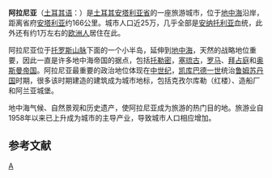 {{Infobox Settlement 
|settlement_type = District 
|subdivision_type = [[国家列表|国家]]
|subdivision_name = {{TUR}}
|timezone = [[欧洲中部时间|EET]]
|utc_offset = +2
|map_caption = 
|timezone_DST = [[欧洲中部夏季时间|EEST]]
|utc_offset_DST = +3
|official_name = 阿拉尼亚<br/>Alanya
|image_skyline = Alanya Rainbow.jpg|250
|nickname = Güneşin Gülümsediği Yer
|subdivision_type1=[[土耳其行政区划|省]]
|subdivision_name1 = [[安塔利亚省|安塔利亚省]]
|population_total = 248286
  |population_as_of = 2010年
 |population_footnotes = <ref>[http://tuikapp.tuik.gov.tr/adnksdagitapp/adnks.zul Tuik.gov.tr] {{webarchive|url=https://web.archive.org/web/20150920154607/http://tuikapp.tuik.gov.tr/adnksdagitapp/adnks.zul |date=2015-09-20 }}</ref><ref name="pop">{{cite web |url= http://www.alanya.bel.tr/alanya/nufus.asp |title= Nüfusu ve Demografik Boyutları |accessdate= September 7, 2008 |publisher= Alanya municipality |year= 2002 |deadurl= yes |archiveurl= https://web.archive.org/web/20080624200425/http://www.alanya.bel.tr/alanya/nufus.asp |archivedate=2008-06-24}}</ref><ref name="numbers2">{{cite web |url= http://www.alanya.bel.tr/translationEN/rakalanya.asp |title= Alanya in Numbers |year= 2007 |accessdate= September 7, 2008 |work= Alanya municipality |deadurl= yes |archiveurl= https://web.archive.org/web/20080808003235/http://www.alanya.bel.tr/translationEN/rakalanya.asp |archivedate=2008-08-08}}</ref>
 |population_density_km2 = auto
 |unit_pref=imperial
|area_total_km2 = 1582
|elevation_m = 0 - 250
|elevation_ft = 0 - 820
|pushpin_map = Turkey
|pushpin_label_position = bottom
|pushpin_map_caption =Location of Alanya
|latd = 36
 |latm = 33
 |latNS = N
 |longd = 32
 |longm = 00
 |lon_sec = 00
 |longEW = E
 |postal_code_type= 邮政编码
|postal_code = 07400
|blank_info = 7201
|blank_name= 汽车牌照
|area_code = （0090）+242
|website = [http://www.alanya.bel.tr www.alanya.bel.tr]
}}
'''阿拉尼亚'''（[[土耳其语|土耳其语]]：'''{{lang|tr|Alanya}}'''）是[[土耳其|土耳其]][[安塔利亚省|安塔利亚省]]的一座旅游城市，位于[[地中海|地中海]]沿岸，距离省府[[安塔利亚|安塔利亚]]约166公里。城市人口近25万，几乎全部是[[安纳托利亚|安纳托利亚]]血统，此外还有约1万左右的[[欧洲人口|欧洲人]]居住在此。

阿拉尼亚位于[[托罗斯山脉|托罗斯山脉]]下面的一个小半岛，延伸到[[地中海|地中海]]，天然的战略地位重要，因此一直是许多地中海帝国的据点，包括[[托勒密王国|托勒密]]，[[塞琉古帝国|塞琉古]]，[[罗马帝国|罗马]]、[[拜占庭帝国|拜占庭]]和[[奥斯曼帝国|奥斯曼帝国]]。阿拉尼亚最重要的政治地位体现在[[中世纪|中世纪]]，[[凯库巴德一世|凯库巴德一世]]统治[[鲁姆苏丹国|鲁姆苏丹国]]时期，很多该时期建造的建筑成为城市地标，包括克孜尔库勒（红楼）、造船厂和阿兰亚城堡。

地中海气候、自然景观和历史遗产，使阿拉尼亚成为旅游的热门目的地。旅游业自1958年以来已上升成为城市的主导产业，导致城市人口相应增加。

== 参考文献 ==
{{reflist}}

{{Authority control}}
[[Category:土耳其城市|A]]